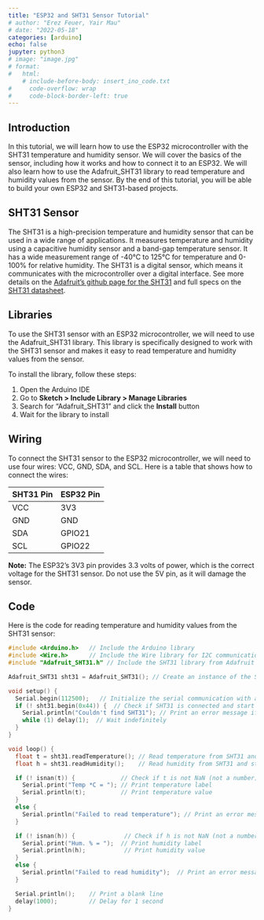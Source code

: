 ```yaml
---
title: "ESP32 and SHT31 Sensor Tutorial"
# author: "Erez Feuer, Yair Mau"
# date: "2022-05-18"
categories: [arduino]
echo: false
jupyter: python3
# image: "image.jpg"
# format:
#   html:
    # include-before-body: insert_ino_code.txt
#     code-overflow: wrap
#     code-block-border-left: true
---
```


## Introduction

In this tutorial, we will learn how to use the ESP32 microcontroller with the SHT31 temperature and humidity sensor. We will cover the basics of the sensor, including how it works and how to connect it to an ESP32. We will also learn how to use the Adafruit_SHT31 library to read temperature and humidity values from the sensor. By the end of this tutorial, you will be able to build your own ESP32 and SHT31-based projects.

## SHT31 Sensor

The SHT31 is a high-precision temperature and humidity sensor that can be used in a wide range of applications. It measures temperature and humidity using a capacitive humidity sensor and a band-gap temperature sensor. It has a wide measurement range of -40°C to 125°C for temperature and 0-100% for relative humidity. The SHT31 is a digital sensor, which means it communicates with the microcontroller over a digital interface. See more details on the [Adafruit's github page for the SHT31](https://github.com/adafruit/Adafruit_SHT31
) and full specs on the [SHT31 datasheet](https://www.mouser.com/datasheet/2/682/Sensirion_Humidity_Sensors_SHT3x_Datasheet_digital-971521.pdf).


## Libraries

To use the SHT31 sensor with an ESP32 microcontroller, we will need to use the Adafruit_SHT31 library. This library is specifically designed to work with the SHT31 sensor and makes it easy to read temperature and humidity values from the sensor.

To install the library, follow these steps:

1. Open the Arduino IDE
2. Go to **Sketch > Include Library > Manage Libraries**
3. Search for "Adafruit_SHT31" and click the **Install** button
4. Wait for the library to install

## Wiring

To connect the SHT31 sensor to the ESP32 microcontroller, we will need to use four wires: VCC, GND, SDA, and SCL. Here is a table that shows how to connect the wires:

| SHT31 Pin | ESP32 Pin |
|-----------|-----------|
| VCC       | 3V3       |
| GND       | GND       |
| SDA       | GPIO21    |
| SCL       | GPIO22    |

**Note:** The ESP32's 3V3 pin provides 3.3 volts of power, which is the correct voltage for the SHT31 sensor. Do not use the 5V pin, as it will damage the sensor.

## Code

Here is the code for reading temperature and humidity values from the SHT31 sensor:

```c++
#include <Arduino.h>   // Include the Arduino library
#include <Wire.h>      // Include the Wire library for I2C communication
#include "Adafruit_SHT31.h" // Include the SHT31 library from Adafruit

Adafruit_SHT31 sht31 = Adafruit_SHT31(); // Create an instance of the SHT31 object

void setup() {
  Serial.begin(112500);   // Initialize the serial communication with a baud rate of 112500
  if (! sht31.begin(0x44)) {  // Check if SHT31 is connected and start it with address 0x44
    Serial.println("Couldn't find SHT31"); // Print an error message if SHT31 is not found
    while (1) delay(1);  // Wait indefinitely
  }
}

void loop() {
  float t = sht31.readTemperature(); // Read temperature from SHT31 and store it in t variable
  float h = sht31.readHumidity();    // Read humidity from SHT31 and store it in h variable

  if (! isnan(t)) {             // Check if t is not NaN (not a number)
    Serial.print("Temp *C = "); // Print temperature label
    Serial.println(t);          // Print temperature value
  } 
  else {
    Serial.println("Failed to read temperature"); // Print an error message if temperature reading fails
  }

  if (! isnan(h)) {              // Check if h is not NaN (not a number)
    Serial.print("Hum. % = ");  // Print humidity label
    Serial.println(h);           // Print humidity value
  } 
  else {
    Serial.println("Failed to read humidity");  // Print an error message if humidity reading fails
  }

  Serial.println();    // Print a blank line
  delay(1000);         // Delay for 1 second
}
```
